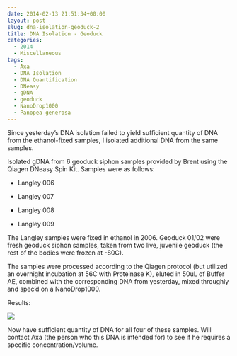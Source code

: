 ```yaml
---
date: 2014-02-13 21:51:34+00:00
layout: post
slug: dna-isolation-geoduck-2
title: DNA Isolation - Geoduck
categories:
  - 2014
  - Miscellaneous
tags:
  - Axa
  - DNA Isolation
  - DNA Quantification
  - DNeasy
  - gDNA
  - geoduck
  - NanoDrop1000
  - Panopea generosa
---
```


Since yesterday's DNA isolation failed to yield sufficient quantity of DNA from the ethanol-fixed samples, I isolated additional DNA from the same samples.

Isolated gDNA from 6 geoduck siphon samples provided by Brent using the Qiagen DNeasy Spin Kit. Samples were as follows:




    
  * Langley 006

    
  * Langley 007

    
  * Langley 008

    
  * Langley 009



The Langley samples were fixed in ethanol in 2006. Geoduck 01/02 were fresh geoduck siphon samples, taken from two live, juvenile geoduck (the rest of the bodies were frozen at -80C).

The samples were processed according to the Qiagen protocol (but utilized an overnight incubation at 56C with Proteinase K), eluted in 50uL of Buffer AE, combined with the corresponding DNA from yesterday, mixed throughly and spec'd on a NanoDrop1000.

Results:

![](https://eagle.fish.washington.edu/Arabidopsis/20140213%20-%20Geoduck%20gDNA-01.JPG)

Now have sufficient quantity of DNA for all four of these samples. Will contact Axa (the person who this DNA is intended for) to see if he requires a specific concentration/volume.
